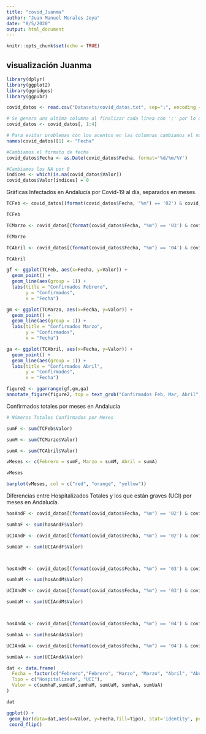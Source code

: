 ```yaml
---
title: "covid_Juanma"
author: "Juan Manuel Morales Joya"
date: "8/5/2020"
output: html_document
---
```


```r
knitr::opts_chunk$set(echo = TRUE)
```

## visualización Juanma

```r

library(dplyr)
library(ggplot2)
library(ggridges)
library(ggpubr)

covid_datos <- read.csv("Datasets/covid_datos.txt", sep=";", encoding = "UTF-8")

# Se genera una ultima columna al finalizar cada linea con ';' por lo que la eliminamos
covid_datos <- covid_datos[, 1:4]

# Para evitar problemas con los acentos en las columnas cambiamos el nombre de la primera
names(covid_datos)[1] <- "Fecha"

#Cambiamos el formato de fecha
covid_datos$Fecha <- as.Date(covid_datos$Fecha, format='%d/%m/%Y')

#Cambiamos los NA por 0
indices <- which(is.na(covid_datos$Valor))
covid_datos$Valor[indices] = 0

```

Gráficas Infectados en Andalucía por Covid-19 al día, separados en meses.

```r

TCFeb <- covid_datos[(format(covid_datos$Fecha, "%m") == '02') & covid_datos$Territorio == "Andalucía" & covid_datos$Medida == "Total confirmados (PCR+test)", ]

TCFeb

TCMarzo <- covid_datos[(format(covid_datos$Fecha, "%m") == '03') & covid_datos$Territorio == "Andalucía" & covid_datos$Medida == "Total confirmados (PCR+test)", ]

TCMarzo

TCAbril <- covid_datos[(format(covid_datos$Fecha, "%m") == '04') & covid_datos$Territorio == "Andalucía" & covid_datos$Medida == "Total confirmados (PCR+test)", ]

TCAbril

gf <- ggplot(TCFeb, aes(x=Fecha, y=Valor)) +
  geom_point() +
  geom_line(aes(group = 1)) +
  labs(title = "Confirmados Febrero",
       y = "Confirmados",
       x = "Fecha")

gm <- ggplot(TCMarzo, aes(x=Fecha, y=Valor)) +
  geom_point() +
  geom_line(aes(group = 1)) +
  labs(title = "Confirmados Marzo",
       y = "Confirmados",
       x = "Fecha")

ga <- ggplot(TCAbril, aes(x=Fecha, y=Valor)) +
  geom_point() +
  geom_line(aes(group = 1)) +
  labs(title = "Confirmados Abril",
       y = "Confirmados",
       x = "Fecha")

figure2 <- ggarrange(gf,gm,ga)
annotate_figure(figure2, top = text_grob("Confirmados Feb, Mar, Abril", face = "bold", size = 12))


```

Confirmados totales por meses en Andalucía

```r

# Números Totales Confirmados por Meses

sumF <- sum(TCFeb$Valor)

sumM <- sum(TCMarzo$Valor)

sumA <- sum(TCAbril$Valor)

vMeses <- c(Febrero = sumF, Marzo = sumM, Abril = sumA)

vMeses

barplot(vMeses, col = c("red", "orange", "yellow"))

```

Diferencias entre Hospitalizados Totales y los que están graves (UCI) por meses en Andalucía.

```r

hosAndF <- covid_datos[(format(covid_datos$Fecha, "%m") == '02') & covid_datos$Territorio == "Andalucía" & covid_datos$Medida == "Hospitalizados", ]

sumhaF <- sum(hosAndF$Valor)

UCIAndF <- covid_datos[(format(covid_datos$Fecha, "%m") == '02') & covid_datos$Territorio == "Andalucía" & covid_datos$Medida == "UCI", ]

sumUaF <- sum(UCIAndF$Valor)



hosAndM <- covid_datos[(format(covid_datos$Fecha, "%m") == '03') & covid_datos$Territorio == "Andalucía" & covid_datos$Medida == "Hospitalizados", ]

sumhaM <- sum(hosAndM$Valor)

UCIAndM <- covid_datos[(format(covid_datos$Fecha, "%m") == '03') & covid_datos$Territorio == "Andalucía" & covid_datos$Medida == "UCI", ]

sumUaM <- sum(UCIAndM$Valor)



hosAndA <- covid_datos[(format(covid_datos$Fecha, "%m") == '04') & covid_datos$Territorio == "Andalucía" & covid_datos$Medida == "Hospitalizados", ]

sumhaA <- sum(hosAndA$Valor)

UCIAndA <- covid_datos[(format(covid_datos$Fecha, "%m") == '04') & covid_datos$Territorio == "Andalucía" & covid_datos$Medida == "UCI", ]

sumUaA <- sum(UCIAndA$Valor)

dat <- data.frame(
  Fecha = factor(c("Febrero","Febrero", "Marzo", "Marzo", "Abril", "Abril"), levels = c("Febrero", "Marzo", "Abril")),
  Tipo = c("Hospitalizado", "UCI"),
  Valor = c(sumhaF,sumUaF,sumhaM, sumUaM, sumhaA, sumUaA)
)

dat

ggplot() + 
 geom_bar(data=dat,aes(x=Valor, y=Fecha,fill=Tipo), stat='identity', position='dodge') +
 coord_flip()

```
